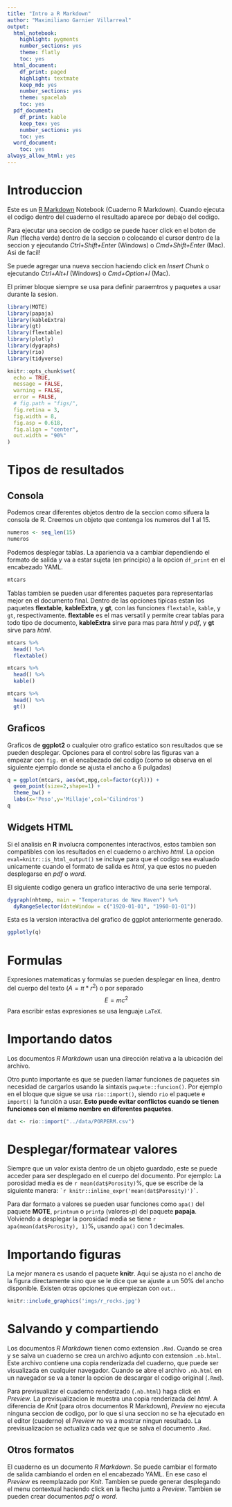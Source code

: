 ```yaml
---
title: "Intro a R Markdown"
author: "Maximiliano Garnier Villarreal"
output:
  html_notebook:
    highlight: pygments
    number_sections: yes
    theme: flatly
    toc: yes
  html_document:
    df_print: paged
    highlight: textmate
    keep_md: yes
    number_sections: yes
    theme: spacelab
    toc: yes
  pdf_document:
    df_print: kable
    keep_tex: yes
    number_sections: yes
    toc: yes
  word_document:
    toc: yes
always_allow_html: yes
---
```


# Introduccion

Este es un [R Markdown](http://rmarkdown.rstudio.com) Notebook (Cuaderno R Markdown). Cuando ejecuta el codigo dentro del cuaderno el resultado aparece por debajo del codigo.

Para ejecutar una seccion de codigo se puede hacer click en el boton de *Run* (flecha verde) dentro de la seccion o colocando el cursor dentro de la seccion y ejecutando *Ctrl+Shift+Enter* (Windows) o *Cmd+Shift+Enter* (Mac). Asi de facil!

Se puede agregar una nueva seccion haciendo click en *Insert Chunk* o ejecutando *Ctrl+Alt+I* (Windows) o *Cmd+Option+I* (Mac).

El primer bloque siempre se usa para definir paraemtros y paquetes a usar durante la sesion.

```r
library(MOTE)
library(papaja)
library(kableExtra)
library(gt)
library(flextable)
library(plotly)
library(dygraphs)
library(rio)
library(tidyverse)

knitr::opts_chunk$set(
  echo = TRUE,
  message = FALSE,
  warning = FALSE,
  error = FALSE,
  # fig.path = "figs/",
  fig.retina = 3,
  fig.width = 8,
  fig.asp = 0.618,
  fig.align = "center",
  out.width = "90%"
)

```

# Tipos de resultados

## Consola

Podemos crear diferentes objetos dentro de la seccion como sifuera la consola de R. Creemos un objeto que contenga los numeros del 1 al 15.

```r
numeros <- seq_len(15)
numeros
```

Podemos desplegar tablas. La apariencia va a cambiar dependiendo el formato de salida y va a estar sujeta (en principio) a la opcion `df_print` en el encabezado YAML.

```r
mtcars
```

Tablas tambien se pueden usar diferentes paquetes para representarlas mejor en el documento final. Dentro de las opciones tipicas estan los paquetes **flextable**, **kableExtra**, y **gt**, con las funciones `flextable`, `kable`, y `gt`, respectivamente. **flextable** es el mas versatil y permite crear tablas para todo tipo de documento, **kableExtra** sirve para mas para *html* y *pdf*, y **gt** sirve para *html*.

```r
mtcars %>% 
  head() %>% 
  flextable()
```

```r
mtcars %>% 
  head() %>% 
  kable()
```

```r
mtcars %>% 
  head() %>% 
  gt()
```

## Graficos

Graficos de **ggplot2** o cualquier otro grafico estatico son resultados que se pueden desplegar. Opciones para el control sobre las figuras van a empezar con `fig.` en el encabezado del codigo (como se observa en el siguiente ejemplo donde se ajusta el ancho a 6 pulgadas)

```r
q = ggplot(mtcars, aes(wt,mpg,col=factor(cyl))) + 
  geom_point(size=2,shape=1) + 
  theme_bw() + 
  labs(x='Peso',y='Millaje',col='Cilindros')
q
```

## Widgets HTML

Si el analisis en **R** involucra componentes interactivos, estos tambien son compatibles con los resultados en el cuaderno o archivo *html*. La opcion `eval=knitr::is_html_output()` se incluye para que el codigo sea evaluado unicamente cuando el formato de salida es *html*, ya que estos no pueden desplegarse en *pdf* o *word*.

El siguiente codigo genera un grafico interactivo de una serie temporal.

```r
dygraph(nhtemp, main = "Temperaturas de New Haven") %>% 
  dyRangeSelector(dateWindow = c("1920-01-01", "1960-01-01"))
```

Esta es la version interactiva del grafico de ggplot anteriormente generado.

```r
ggplotly(q)
```

# Formulas

Expresiones matematicas y formulas se pueden desplegar en linea, dentro del cuerpo del texto ($A = \pi*r^{2}$) o por separado $$E = mc^{2}$$ Para escribir estas expresiones se usa lenguaje `LaTeX`.

# Importando datos

Los documentos *R Markdown* usan una dirección relativa a la ubicación del archivo.

Otro punto importante es que se pueden llamar funciones de paquetes sin necesidad de cargarlos usando la sintaxis `paquete::funcion()`. Por ejemplo en el bloque que sigue se usa `rio::import()`, siendo `rio` el paquete e `import()` la función a usar. **Esto puede evitar conflictos cuando se tienen funciones con el mismo nombre en diferentes paquetes**.

```r
dat <- rio::import("../data/PORPERM.csv")
```

# Desplegar/formatear valores

Siempre que un valor exista dentro de un objeto guardado, este se puede acceder para ser desplegado en el cuerpo del documento. Por ejemplo: La porosidad media es de `r mean(dat$Porosity)`%, que se escribe de la siguiente manera: `` `r knitr::inline_expr('mean(dat$Porosity)')` ``.

Para dar formato a valores se pueden usar funciones como `apa()` del paquete **MOTE**, `printnum` o `printp` (valores-*p*) del paquete **papaja**. Volviendo a desplegar la porosidad media se tiene `r apa(mean(dat$Porosity), 1)`%, usando `apa()` con 1 decimales.

# Importando figuras

La mejor manera es usando el paquete **knitr**. Aqui se ajusta no el ancho de la figura directamente sino que se le dice que se ajuste a un 50% del ancho disponible. Existen otras opciones que empiezan con `out.`.

```r
knitr::include_graphics('imgs/r_rocks.jpg')
```

# Salvando y compartiendo

Los documentos *R Markdown* tienen como extension `.Rmd`. Cuando se crea y se salva un cuaderno se crea un archivo adjunto con extension `.nb.html`. Este archivo contiene una copia renderizada del cuaderno, que puede ser visualizada en cualquier navegador. Cuando se abre el archivo `.nb.html` en un navegador se va a tener la opcion de descargar el codigo original (`.Rmd`).

Para previsualizar el cuaderno renderizado (`.nb.html`) haga click en *Preview*. La previsualizacion le muestra una copia renderizada del *html*. A diferencia de *Knit* (para otros documentos R Markdown), *Preview* no ejecuta ninguna seccion de codigo, por lo que si una seccion no se ha ejecutado en el editor (cuaderno) el *Preview* no va a mostrar ningun resultado. La previsualizacion se actualiza cada vez que se salva el documento `.Rmd`.

## Otros formatos

El cuaderno es un documento *R Markdown*. Se puede cambiar el formato de salida cambiando el orden en el encabezado YAML. En ese caso el *Preview* es reemplazado por *Knit*. Tambien se puede generar desplegando el menu contextual haciendo click en la flecha junto a *Preview*. Tambien se pueden crear documentos *pdf* o *word*.
